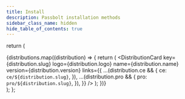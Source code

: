 ```yaml
---
title: Install
description: Passbolt installation methods
sidebar_class_name: hidden
hide_table_of_contents: true
---
```



  return (
    <div className={styles.grid}>
      {distributions.map((distribution) => {
        return (
          <DistributionCard
            key={distribution.slug}
            logo={distribution.logo}
            name={distribution.name}
            version={distribution.version}
            links={{
              ...(distribution.ce && {
                ce: `ce/${distribution.slug}`,
              }),
              ...(distribution.pro && {
                pro: `pro/${distribution.slug}`,
              }),
            }}
          />
        );
      })}
    </div>
  );
};

<DistributionCardWrapper />
